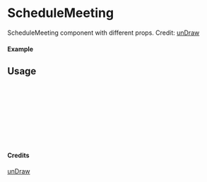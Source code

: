 
<Meta of={ScheduleMeeting} title="unDraw/ScheduleMeeting" />

# ScheduleMeeting

ScheduleMeeting component with different props.
Credit: [unDraw](https://undraw.co/illustrations)

#### Example

<Canvas of={ScheduleMeeting.Primary} />

## Usage

```ts
import { ScheduleMeeting } from "yadl-ui";

const Example = () => {
  return (
      <ScheduleMeeting />
  );
};

export default Example;
```

#### Credits
[unDraw](https://undraw.co/illustrations)
